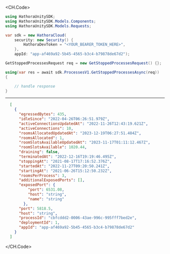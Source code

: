 
<CH.Code>
```csharp GetStoppedProcesses.cs
using HathoraUnitySDK;
using HathoraUnitySDK.Models.Components;
using HathoraUnitySDK.Models.Requests;

var sdk = new HathoraCloud(
    security: new Security() {
        HathoraDevToken = "<YOUR_BEARER_TOKEN_HERE>",
    },
    appId: "app-af469a92-5b45-4565-b3c4-b79878de67d2");

GetStoppedProcessesRequest req = new GetStoppedProcessesRequest() {};

using(var res = await sdk.ProcessesV1.GetStoppedProcessesAsync(req))
{

    // handle response
}
```
---

```json Example Response
  [
    {
      "egressedBytes": 435,
      "idleSince": "2022-04-26T06:26:51.979Z",
      "activeConnectionsUpdatedAt": "2022-11-26T12:43:19.621Z",
      "activeConnections": 10,
      "roomsAllocatedUpdatedAt": "2023-12-19T06:27:51.484Z",
      "roomsAllocated": 1,
      "roomSlotsAvailableUpdatedAt": "2023-11-17T01:11:12.467Z",
      "roomSlotsAvailable": 1020.44,
      "draining": false,
      "terminatedAt": "2022-12-16T19:19:46.495Z",
      "stoppingAt": "2021-08-17T17:16:52.376Z",
      "startedAt": "2022-11-27T09:20:50.241Z",
      "startingAt": "2021-06-26T15:12:50.232Z",
      "roomsPerProcess": 3,
      "additionalExposedPorts": [],
      "exposedPort": {
          "port": 6531.08,
          "host": "string",
          "name": "string"
        },
      "port": 5818.5,
      "host": "string",
      "processId": "cbfcddd2-0006-43ae-996c-995fff7bed2e",
      "deploymentId": 1,
      "appId": "app-af469a92-5b45-4565-b3c4-b79878de67d2"
    }
  ]
```
</CH.Code>
